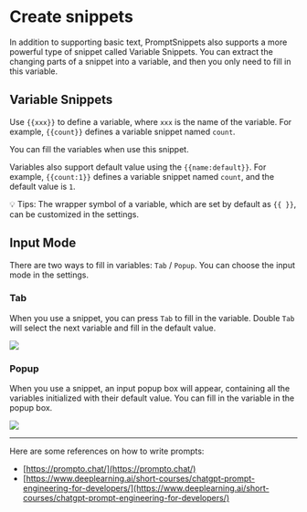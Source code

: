 
# Create snippets

In addition to supporting basic text, PromptSnippets also supports a more powerful type of snippet called Variable Snippets. You can extract the changing parts of a snippet into a variable, and then you only need to fill in this variable.

## Variable Snippets

Use `{{xxx}}` to define a variable, where `xxx` is the name of the variable. For example, `{{count}}` defines a variable snippet named `count`.

You can fill the variables when use this snippet.

Variables also support default value using the `{{name:default}}`. For example, `{{count:1}}` defines a variable snippet named `count`, and the default value is `1`.

💡 Tips: The wrapper symbol of a variable, which are set by default as `{{ }}`, can be customized in the settings.

## Input Mode

There are two ways to fill in variables: `Tab` / `Popup`. You can choose the input mode in the settings.

### Tab

When you use a snippet, you can press `Tab` to fill in the variable. Double `Tab` will select the next variable and fill in the default value.

<Image src="/docs/input-tab.png" width={437} height={227}></Image>

### Popup

When you use a snippet, an input popup box will appear, containing all the variables initialized with their default value. You can fill in the variable in the popup box.

<Image src="/docs/input-popup.png" width={437} height={238}></Image>

---

Here are some references on how to write prompts:

- [https://prompto.chat/](https://prompto.chat/)
- [https://www.deeplearning.ai/short-courses/chatgpt-prompt-engineering-for-developers/](https://www.deeplearning.ai/short-courses/chatgpt-prompt-engineering-for-developers/)
